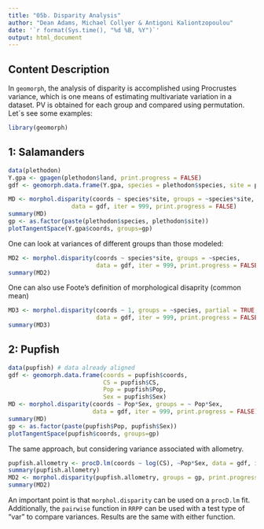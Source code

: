 ---
title: "05b. Disparity Analysis"
author: "Dean Adams, Michael Collyer & Antigoni Kaliontzopoulou"
date: '`r format(Sys.time(), "%d %B, %Y")`'
output: html_document
---

## **Content Description**

In `geomorph`, the analysis of disparity is accomplished using Procrustes variance, which is one means of estimating multivariate variation in a dataset. PV is obtained for each group and compared using permutation. Let´s see some examples:

```{r eval=TRUE}
library(geomorph)
```

## **1: Salamanders**

```{r eval=TRUE}
data(plethodon)
Y.gpa <- gpagen(plethodon$land, print.progress = FALSE)    
gdf <- geomorph.data.frame(Y.gpa, species = plethodon$species, site = plethodon$site)

MD <- morphol.disparity(coords ~ species*site, groups = ~species*site, 
                  data = gdf, iter = 999, print.progress = FALSE)
summary(MD)
gp <- as.factor(paste(plethodon$species, plethodon$site))
plotTangentSpace(Y.gpa$coords, groups=gp)
```

One can look at variances of different groups than those modeled:

```{r eval=TRUE}
MD2 <- morphol.disparity(coords ~ species*site, groups = ~species, 
                         data = gdf, iter = 999, print.progress = FALSE)
summary(MD2)
```

One can also use Foote's definition of morphological disaprity (common mean)

```{r eval=TRUE}
MD3 <- morphol.disparity(coords ~ 1, groups = ~species, partial = TRUE,
                         data = gdf, iter = 999, print.progress = FALSE)
summary(MD3)
```

## **2: Pupfish**

```{r eval=TRUE}
data(pupfish) # data already aligned
gdf <- geomorph.data.frame(coords = pupfish$coords, 
                           CS = pupfish$CS,
                           Pop = pupfish$Pop,
                           Sex = pupfish$Sex)
MD <- morphol.disparity(coords ~ Pop*Sex, groups = ~ Pop*Sex, 
                        data = gdf, iter = 999, print.progress = FALSE)
summary(MD)
gp <- as.factor(paste(pupfish$Pop, pupfish$Sex))
plotTangentSpace(pupfish$coords, groups=gp)
```

The same approach, but considering variance associated with allometry.

```{r eval=TRUE}
pupfish.allometry <- procD.lm(coords ~ log(CS), ~Pop*Sex, data = gdf, iter = 999, print.progress = FALSE)
summary(pupfish.allometry)
MD2 <- morphol.disparity(pupfish.allometry, groups = gp, print.progress = FALSE)
summary(MD2)
```

An important point is that `morphol.disparity` can be used on a `procD.lm` fit.  Additionally, the `pairwise` function in `RRPP` can be used with a test type of "var" to compare variances.  Results are the same with either function.
